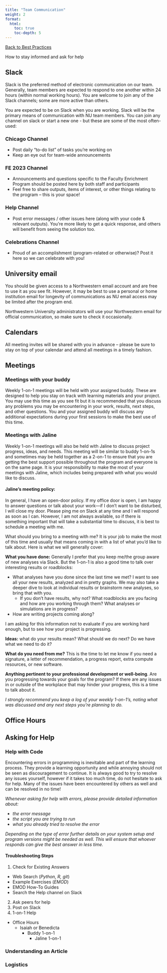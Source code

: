 ```yaml
---
title: "Team Communication"
weight: 2
format: 
  html: 
    toc: true
    toc-depth: 5
---
```

[[Back to Best Practices](../nu_team_best_practices.qmd)]{.aside}

How to stay informed and ask for help

## Slack

Slack is the preferred method of electronic communication on our team. Generally, team members are expected to respond to one another within 24 hours (within normal working hours). You are welcome to join any of the Slack channels; some are more active than others.

You are expected to be on Slack when you are working. Slack will be the primary means of communication with NU team members. You can join any channel on slack or start a new one - but these are some of the most often-used:

### Chicago Channel

-   Post daily "to-do list" of tasks you're working on\
-   Keep an eye out for team-wide announcements

### FE 2023 Channel

-   Announcements and questions specific to the Faculty Enrichment Program should be posted here by both staff and participants\
-   Feel free to share outputs, items of interest, or other things relating to the program -- this is your space!

### Help Channel

-   Post error messages / other issues here (along with your code & relevant outputs). You're more likely to get a quick response, and others will benefit from seeing the solution too.

### Celebrations Channel

-   Proud of an accomplishment (program-related or otherwise)? Post it here so we can celebrate with you!

## University email

You should be given access to a Northwestern email account and are free to use it as you see fit. However, it may be best to use a personal or home institution email for longevity of communications as NU email access may be limited after the program end.

Northwestern University administrators will use your Northwestern email for official communication, so make sure to check it occasionally.

## Calendars

All meeting invites will be shared with you in advance -- please be sure to stay on top of your calendar and attend all meetings in a timely fashion.

## Meetings

### Meetings with your buddy

Weekly 1-on-1 meetings will be held with your assigned buddy. These are designed to help you stay on track with learning materials and your project. You may use this time as you see fit but it is recommended that you discuss any problems you may be encountering in your work, results, next steps, and other questions. You and your assigned buddy will discuss any additional expectations during your first sessions to make the best use of this time.

### Meetings with Jaline

Weekly 1-on-1 meetings will also be held with Jaline to discuss project progress, ideas, and needs. This meeting will be similar to buddy 1-on-1s and sometimes may be held together as a 2-on-1 to ensure that you are getting the best support possible throughout the program and everyone is on the same page. It is your responsibility to make the most of your meetings with Jaline, which includes being prepared with what you would like to discuss.

#### **Jaline's meeting policy:**

In general, I have an open-door policy. If my office door is open, I am happy to answer questions or talk about your work---if I don't want to be disturbed, I will close my door. Please ping me on Slack at any time and I will respond as soon as I can. However, I am not always available, so if there is something important that will take a substantial time to discuss, it is best to schedule a meeting with me.

What should you bring to a meeting with me? It is your job to make the most of this time and usually that means coming in with a list of what you'd like to talk about. Here is what we will generally cover:

**What you have done:** Generally I prefer that you keep me/the group aware of new analyses via Slack. But the 1-on-1 is also a good time to talk over interesting results or roadblocks:

-   What analyses have you done since the last time we met? I want to see all your new results, analyzed and in pretty graphs. We may also take a deeper dive to look at individual results or brainstorm new analyses, so bring that with you.
    -   If you don't have results, why not? What roadblocks are you facing and how are you working through them? What analyses or simulations are in progress?\
-   How are writing projects coming along?

I am asking for this information not to evaluate if you are working hard enough, but to see how your project is progressing.

**Ideas:** what do your results mean? What should we do next? Do we have what we need to do it?

**What do you need from me?** This is the time to let me know if you need a signature, a letter of recommendation, a progress report, extra compute resources, or new software.

**Anything pertinent to your professional development or well-being**. Are you progressing towards your goals for the program? If there are any issues in or outside of the workplace that may hinder your progress, this is a time to talk about it.

*I strongly recommend you keep a log of your weekly 1-on-1's, noting what was discussed and any next steps you're planning to do.*

## Office Hours

## Asking for Help

### Help with Code

Encountering errors in programming is inevitable and part of the learning process. They provide a learning opportunity and while annoying should not be seen as discouragement to continue. It is always good to try to resolve any issues yourself, however if it takes too much time, do not hesitate to ask for help. Many of the issues have been encountered by others as well and can be resolved in no time!

*Whenever asking for help with errors, please provide detailed information about:*

-   *the error message*
-   *the script you are trying to run*
-   *what you already tried to resolve the error*

*Depending on the type of error further details on your system setup and program versions might be needed as well. This will ensure that whoever responds can give the best answer in less time.*

#### Troubleshooting Steps

1.  Check for Existing Answers

-   Web Search (*Python, R, git*)
-   Example Exercises (*EMOD*)
-   EMOD How-To Guides
-   Search the Help channel on Slack

2.  Ask peers for help
3.  Post on Slack
4.  1-on-1 Help

-   Office Hours
    -   Isaiah or Benedicta
        -   Buddy 1-on-1
            -   Jaline 1-on-1

### Understanding an Article

### Logistics

## 

#### 
